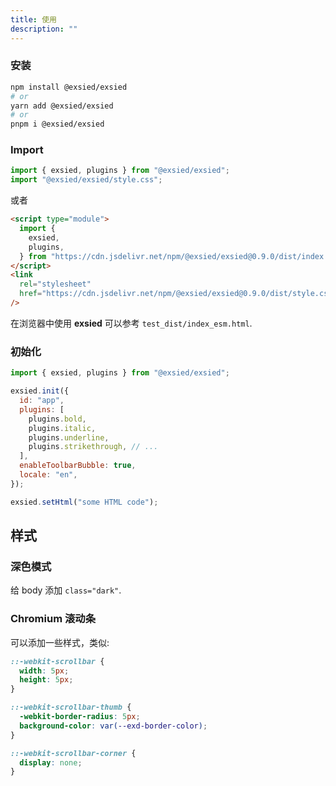 ```yaml
---
title: 使用
description: ""
---
```


### 安装

```bash
npm install @exsied/exsied
# or
yarn add @exsied/exsied
# or
pnpm i @exsied/exsied
```

### Import

```js
import { exsied, plugins } from "@exsied/exsied";
import "@exsied/exsied/style.css";
```

或者

```html
<script type="module">
  import {
    exsied,
    plugins,
  } from "https://cdn.jsdelivr.net/npm/@exsied/exsied@0.9.0/dist/index.js";
</script>
<link
  rel="stylesheet"
  href="https://cdn.jsdelivr.net/npm/@exsied/exsied@0.9.0/dist/style.css"
/>
```

在浏览器中使用 **exsied** 可以参考 `test_dist/index_esm.html`.

### 初始化

```js
import { exsied, plugins } from "@exsied/exsied";

exsied.init({
  id: "app",
  plugins: [
    plugins.bold,
    plugins.italic,
    plugins.underline,
    plugins.strikethrough, // ...
  ],
  enableToolbarBubble: true,
  locale: "en",
});

exsied.setHtml("some HTML code");
```

## 样式

### 深色模式

给 body 添加 `class="dark"`.

### Chromium 滚动条

可以添加一些样式，类似:

```css
::-webkit-scrollbar {
  width: 5px;
  height: 5px;
}

::-webkit-scrollbar-thumb {
  -webkit-border-radius: 5px;
  background-color: var(--exd-border-color);
}

::-webkit-scrollbar-corner {
  display: none;
}
```
